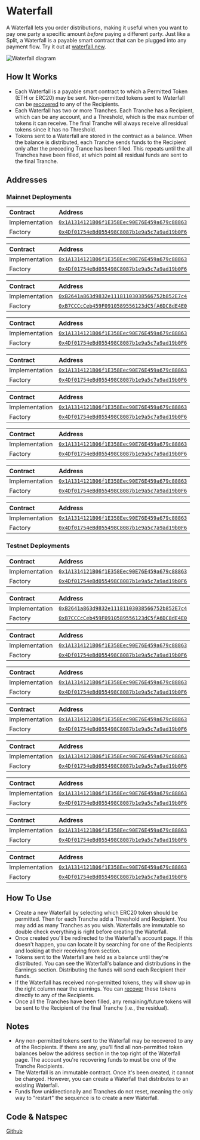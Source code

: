 
# Waterfall

A Waterfall lets you order distributions, making it useful when you want to pay
one party a specific amount _before_ paying a different party. Just like a
Split, a Waterfall is a payable smart contract that can be plugged into any
payment flow. Try it out at
[waterfall.new](https://app.0xsplits.xyz/new/waterfall/).

![Waterfall diagram](/waterfall_diagram.png)

## How It Works

- Each Waterfall is a payable smart contract to which a Permitted Token (ETH or
  ERC20) may be sent. Non-permitted tokens sent to Waterfall can be
  [recovered](#notes) to any of the Recipients.
- Each Waterfall has two or more Tranches. Each Tranche has a Recipient, which
  can be any account, and a Threshold, which is the max number of tokens it can
  receive. The final Tranche will always receive all residual tokens since it
  has no Threshold.
- Tokens sent to a Waterfall are stored in the contract as a balance. When the
  balance is distributed, each Tranche sends funds to the Recipient only after
  the preceding Trance has been filled. This repeats until the all Tranches have
  been filled, at which point all residual funds are sent to the final Tranche.

## Addresses

### Mainnet Deployments

<Toggle title="Ethereum - 1">

| Contract       | Address                                                                                                                      |
| :------------- | :--------------------------------------------------------------------------------------------------------------------------- |
| Implementation | [`0x1A1314121B06f1E358Eec90E76E459a679c88863`](https://etherscan.io/address/0x1A1314121B06f1E358Eec90E76E459a679c88863#code) |
| Factory        | [`0x4Df01754eBd055498C8087b1e9a5c7a9ad19b0F6`](https://etherscan.io/address/0x4Df01754eBd055498C8087b1e9a5c7a9ad19b0F6#code) |

</Toggle>

<Toggle title="Optimism – 10">

| Contract       | Address                                                                                                                                 |
| :------------- | :-------------------------------------------------------------------------------------------------------------------------------------- |
| Implementation | [`0x1A1314121B06f1E358Eec90E76E459a679c88863`](https://optimistic.etherscan.io/address/0x1A1314121B06f1E358Eec90E76E459a679c88863#code) |
| Factory        | [`0x4Df01754eBd055498C8087b1e9a5c7a9ad19b0F6`](https://optimistic.etherscan.io/address/0x4Df01754eBd055498C8087b1e9a5c7a9ad19b0F6#code) |

</Toggle>

<Toggle title="BSC – 56">

| Contract       | Address                                                                                                                     |
| :------------- | :-------------------------------------------------------------------------------------------------------------------------- |
| Implementation | [`0xB2641a863d9832e11181103038566752b852E7c4`](https://bscscan.com/address/0xB2641a863d9832e11181103038566752b852E7c4#code) |
| Factory        | [`0xB7CCCcCeb459F0910589556123dC5fA6DC8dE4E0`](https://bscscan.com/address/0xB7CCCcCeb459F0910589556123dC5fA6DC8dE4E0#code) |

</Toggle>

<Toggle title="Gnosis – 100">

| Contract       | Address                                                                                                                       |
| :------------- | :---------------------------------------------------------------------------------------------------------------------------- |
| Implementation | [`0x1A1314121B06f1E358Eec90E76E459a679c88863`](https://gnosisscan.io/address/0x1A1314121B06f1E358Eec90E76E459a679c88863#code) |
| Factory        | [`0x4Df01754eBd055498C8087b1e9a5c7a9ad19b0F6`](https://gnosisscan.io/address/0x4Df01754eBd055498C8087b1e9a5c7a9ad19b0F6#code) |

</Toggle>

<Toggle title="Polygon – 137">

| Contract       | Address                                                                                                                         |
| :------------- | :------------------------------------------------------------------------------------------------------------------------------ |
| Implementation | [`0x1A1314121B06f1E358Eec90E76E459a679c88863`](https://polygonscan.com/address/0x1A1314121B06f1E358Eec90E76E459a679c88863#code) |
| Factory        | [`0x4Df01754eBd055498C8087b1e9a5c7a9ad19b0F6`](https://polygonscan.com/address/0x4Df01754eBd055498C8087b1e9a5c7a9ad19b0F6#code) |

</Toggle>

<Toggle title="Fantom – 250">

| Contract       | Address                                                                                                                     |
| :------------- | :-------------------------------------------------------------------------------------------------------------------------- |
| Implementation | [`0x1A1314121B06f1E358Eec90E76E459a679c88863`](https://ftmscan.com/address/0x1A1314121B06f1E358Eec90E76E459a679c88863#code) |
| Factory        | [`0x4Df01754eBd055498C8087b1e9a5c7a9ad19b0F6`](https://ftmscan.com/address/0x4Df01754eBd055498C8087b1e9a5c7a9ad19b0F6#code) |

</Toggle>

<Toggle title="Arbitrum – 42161">

| Contract       | Address                                                                                                                     |
| :------------- | :-------------------------------------------------------------------------------------------------------------------------- |
| Implementation | [`0x1A1314121B06f1E358Eec90E76E459a679c88863`](https://arbiscan.io/address/0x1A1314121B06f1E358Eec90E76E459a679c88863#code) |
| Factory        | [`0x4Df01754eBd055498C8087b1e9a5c7a9ad19b0F6`](https://arbiscan.io/address/0x4Df01754eBd055498C8087b1e9a5c7a9ad19b0F6#code) |

</Toggle>

<Toggle title="Avalanche – 43114">

| Contract       | Address                                                                                                                      |
| :------------- | :--------------------------------------------------------------------------------------------------------------------------- |
| Implementation | [`0x1A1314121B06f1E358Eec90E76E459a679c88863`](https://snowtrace.io/address/0x1A1314121B06f1E358Eec90E76E459a679c88863#code) |
| Factory        | [`0x4Df01754eBd055498C8087b1e9a5c7a9ad19b0F6`](https://snowtrace.io/address/0x4Df01754eBd055498C8087b1e9a5c7a9ad19b0F6#code) |

</Toggle>

<Toggle title="Aurora – 1313161554">

| Contract       | Address                                                                                                                        |
| :------------- | :----------------------------------------------------------------------------------------------------------------------------- |
| Implementation | [`0x1A1314121B06f1E358Eec90E76E459a679c88863`](https://aurorascan.dev/address/0x1A1314121B06f1E358Eec90E76E459a679c88863#code) |
| Factory        | [`0x4Df01754eBd055498C8087b1e9a5c7a9ad19b0F6`](https://aurorascan.dev/address/0x4Df01754eBd055498C8087b1e9a5c7a9ad19b0F6#code) |

</Toggle>

### Testnet Deployments

<Toggle title="Goerli - 5">

| Contract       | Address                                                                                                                             |
| :------------- | :---------------------------------------------------------------------------------------------------------------------------------- |
| Implementation | [`0x1A1314121B06f1E358Eec90E76E459a679c88863`](https://goerli.etherscan.io/address/0x1A1314121B06f1E358Eec90E76E459a679c88863#code) |
| Factory        | [`0x4Df01754eBd055498C8087b1e9a5c7a9ad19b0F6`](https://goerli.etherscan.io/address/0x4Df01754eBd055498C8087b1e9a5c7a9ad19b0F6#code) |

</Toggle>

<Toggle title="BSC Testnet – 97">

| Contract       | Address                                                                                                                             |
| :------------- | :---------------------------------------------------------------------------------------------------------------------------------- |
| Implementation | [`0xB2641a863d9832e11181103038566752b852E7c4`](https://testnet.bscscan.com/address/0xB2641a863d9832e11181103038566752b852E7c4#code) |
| Factory        | [`0xB7CCCcCeb459F0910589556123dC5fA6DC8dE4E0`](https://testnet.bscscan.com/address/0xB7CCCcCeb459F0910589556123dC5fA6DC8dE4E0#code) |

</Toggle>

<Toggle title="Optimism Goerli – 420">

| Contract       | Address                                                                                                                                      |
| :------------- | :------------------------------------------------------------------------------------------------------------------------------------------- |
| Implementation | [`0x1A1314121B06f1E358Eec90E76E459a679c88863`](https://goerli-optimism.etherscan.io/address/0x1A1314121B06f1E358Eec90E76E459a679c88863#code) |
| Factory        | [`0x4Df01754eBd055498C8087b1e9a5c7a9ad19b0F6`](https://goerli-optimism.etherscan.io/address/0x4Df01754eBd055498C8087b1e9a5c7a9ad19b0F6#code) |

</Toggle>

<Toggle title="Fantom Testnet – 4002">

| Contract       | Address                                                                                                                             |
| :------------- | :---------------------------------------------------------------------------------------------------------------------------------- |
| Implementation | [`0x1A1314121B06f1E358Eec90E76E459a679c88863`](https://testnet.ftmscan.com/address/0x1A1314121B06f1E358Eec90E76E459a679c88863#code) |
| Factory        | [`0x4Df01754eBd055498C8087b1e9a5c7a9ad19b0F6`](https://testnet.ftmscan.com/address/0x4Df01754eBd055498C8087b1e9a5c7a9ad19b0F6#code) |

</Toggle>

<Toggle title="Gnosis Chiado – 10200">

| Contract       | Address                                                                                                                                                        |
| :------------- | :------------------------------------------------------------------------------------------------------------------------------------------------------------- |
| Implementation | [`0x1A1314121B06f1E358Eec90E76E459a679c88863`](https://blockscout.com/gnosis/chiado/address/0x1A1314121B06f1E358Eec90E76E459a679c88863/contracts#address-tabs) |
| Factory        | [`0x4Df01754eBd055498C8087b1e9a5c7a9ad19b0F6`](https://blockscout.com/gnosis/chiado/address/0x4Df01754eBd055498C8087b1e9a5c7a9ad19b0F6/contracts#address-tabs) |

</Toggle>

<Toggle title="Avalanche Fuji – 43113">

| Contract       | Address                                                                                                                              |
| :------------- | :----------------------------------------------------------------------------------------------------------------------------------- |
| Implementation | [`0x1A1314121B06f1E358Eec90E76E459a679c88863`](https://testnet.snowtrace.io/address/0x1A1314121B06f1E358Eec90E76E459a679c88863#code) |
| Factory        | [`0x4Df01754eBd055498C8087b1e9a5c7a9ad19b0F6`](https://testnet.snowtrace.io/address/0x4Df01754eBd055498C8087b1e9a5c7a9ad19b0F6#code) |

</Toggle>

<Toggle title="Polygon Mumbai – 80001">

| Contract       | Address                                                                                                                                |
| :------------- | :------------------------------------------------------------------------------------------------------------------------------------- |
| Implementation | [`0x1A1314121B06f1E358Eec90E76E459a679c88863`](https://mumbai.polygonscan.com/address/0x1A1314121B06f1E358Eec90E76E459a679c88863#code) |
| Factory        | [`0x4Df01754eBd055498C8087b1e9a5c7a9ad19b0F6`](https://mumbai.polygonscan.com/address/0x4Df01754eBd055498C8087b1e9a5c7a9ad19b0F6#code) |

</Toggle>

<Toggle title="Arbitrum Goerli – 421613">

| Contract       | Address                                                                                                                                                              |
| :------------- | :------------------------------------------------------------------------------------------------------------------------------------------------------------------- |
| Implementation | [`0x1A1314121B06f1E358Eec90E76E459a679c88863`](https://goerli-rollup-explorer.arbitrum.io/address/0x1A1314121B06f1E358Eec90E76E459a679c88863/contracts#address-tabs) |
| Factory        | [`0x4Df01754eBd055498C8087b1e9a5c7a9ad19b0F6`](https://goerli-rollup-explorer.arbitrum.io/address/0x4Df01754eBd055498C8087b1e9a5c7a9ad19b0F6/contracts#address-tabs) |

</Toggle>

<Toggle title="Aurora Testnet – 1313161555">

| Contract       | Address                                                                                                                                |
| :------------- | :------------------------------------------------------------------------------------------------------------------------------------- |
| Implementation | [`0x1A1314121B06f1E358Eec90E76E459a679c88863`](https://testnet.aurorascan.dev/address/0x1A1314121B06f1E358Eec90E76E459a679c88863#code) |
| Factory        | [`0x4Df01754eBd055498C8087b1e9a5c7a9ad19b0F6`](https://testnet.aurorascan.dev/address/0x4Df01754eBd055498C8087b1e9a5c7a9ad19b0F6#code) |

</Toggle>

## How To Use

- Create a new Waterfall by selecting which ERC20 token should be permitted.
  Then for each Tranche add a Threshold and Recipient. You may add as many
  Tranches as you wish. Waterfalls are immutable so double check everything is
  right before creating the Waterfall.
- Once created you'll be redirected to the Waterfall's account page. If this
  doesn't happen, you can locate it by searching for one of the Recipients and
  looking at their receiving from section.
- Tokens sent to the Waterfall are held as a balance until they're distributed.
  You can see the Waterfall's balance and distributions in the Earnings section.
  Distributing the funds will send each Recipient their funds.
- If the Waterfall has received non-permitted tokens, they will show up in the
  right column near the earnings. You can [recover](#notes) these tokens
  directly to any of the Recipients.
- Once all the Tranches have been filled, any remaining/future tokens will be
  sent to the Recipient of the final Tranche (i.e., the residual).

## Notes

- Any non-permitted tokens sent to the Waterfall may be recovered to any of the
  Recipients. If there are any, you'll find all non-permitted token balances
  below the address section in the top right of the Waterfall page. The account
  you're recovering funds to must be one of the Tranche Recipients.
- The Waterfall is an immutable contract. Once it's been created, it cannot be
  changed. However, you can create a Waterfall that distributes to an existing
  Waterfall.
- Funds flow unidirectionally and Tranches do not reset, meaning the only way to
  "restart" the sequence is to create a new Waterfall.

## Code & Natspec

[Github](https://github.com/0xSplits/splits-waterfall/)
